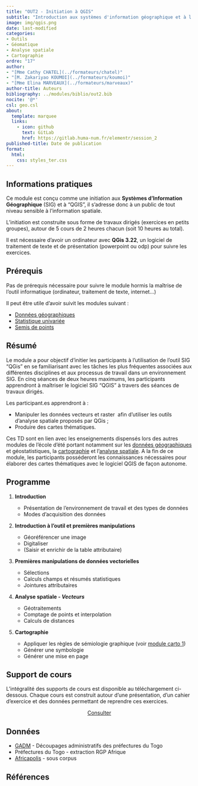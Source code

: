 ```yaml
---
title: "OUT2 - Initiation à QGIS"
subtitle: "Introduction aux systèmes d'information géographique et à l'outil QGIS"
image: img/qgis.png
date: last-modified
categories: 
- Outils
- Géomatique
- Analyse spatiale
- Cartographie
ordre: "17" 
author: 
- "[Mme Cathy CHATEL](../formateurs/chatel)"
- "[M. Zakariyao KOUMOI](../formateurs/koumoi)"
- "[Mme Elina MARVEAUX](../formateurs/marveaux)"
author-title: Auteurs
bibliography: ../modules/biblio/out2.bib
nocite: '@*'
csl: geo.csl
about:
  template: marquee
  links:
    - icon: github
      text: GitLab
      href: https://gitlab.huma-num.fr/elementr/session_2
published-title: Date de publication 
format:
  html: 
    css: styles_ter.css
---
```


<!-- ::: {#contrib} -->

<!-- ### Contributeur·rice·s -->

<!-- Hugues Pecout, ... -->

<!-- ::: -->


## <i class="bi bi-info-circle"></i> Informations pratiques

Ce module est conçu comme une initiation aux **Systèmes d'Information Géographique** (SIG) et à "QGIS", il s'adresse donc à un public de tout niveau sensible à l'information spatiale.

L'initiation est construite sous forme de travaux dirigés (exercices en petits groupes), autour de 5 cours de 2 heures chacun (soit 10 heures au total).

Il est nécessaire d'avoir un ordinateur avec **QGis 3.22**, un logiciel de traitement de texte et de présentation (powerpoint ou odp) pour suivre les exercices.


## <i class="bi bi-ui-checks-grid"></i> Prérequis

Pas de prérequis nécessaire pour suivre le module hormis la maîtrise de l'outil informatique (ordinateur, traitement de texte, internet...)

Il peut être utile d'avoir suivit les modules suivant :

-   [Données géographiques](typ3_ig.qmd)
-   [Statistique univariée](exp1_uni.qmd)
-   [Semis de points](spa1_sem.qmd)

## <i class="bi bi-bookmark"></i> Résumé

Le module a pour objectif d'initier les participants à l'utilisation de l'outil SIG "QGis" en se familiarisant avec les tâches les plus fréquentes associées aux différentes disciplines et aux processus de travail dans un environnement SIG. En cinq séances de deux heures maximums, les participants apprendront à maîtriser le logiciel SIG "QGIS" à travers des séances de travaux dirigés.

Les participant.es apprendront à :

-   Manipuler les données vecteurs et raster  afin d'utiliser les outils d'analyse spatiale proposés par QGis ;
-   Produire des cartes thématiques.

Ces TD sont en lien avec les enseignements dispensés lors des autres modules de l'école d'été portant notamment sur les [données géographiques](typ3_ig.qmd) et géostatistiques, la [cartographie](cart1-2_the.qmd) et l'[analyse spatiale](spa1_sem.qmd). A la fin de ce module, les participants posséderont les connaissances nécessaires pour élaborer des cartes thématiques avec le logiciel QGIS de façon autonome.

## <i class="bi bi-calendar-week"></i> Programme

1.  **Introduction**

    -   Présentation de l'environnement de travail et des types de données
    -   Modes d'acquisition des données

2.  **Introduction à l'outil et premières manipulations**

    -   Géoréférencer une image
    -   Digitaliser
    -   (Saisir et enrichir de la table attributaire)

3.  **Premières manipulations de données vectorielles**

    -   Sélections
    -   Calculs champs et résumés statistiques
    -   Jointures attributaires

4.  **Analyse spatiale - *Vecteurs***

    -   Géotraitements
    -   Comptage de points et interpolation
    -   Calculs de distances

5.  **Cartographie**

    -   Appliquer les règles de sémiologie graphique (voir [module carto 1](cart1-2_the.qmd))
    -   Générer une symbologie
    -   Générer une mise en page

## <i class="bi bi-person-video3"></i> Support de cours

L'intégralité des supports de cours est disponible au téléchargement ci-dessous. Chaque cours est construit autour d'une présentation, d'un cahier d'exercice et des données permettant de reprendre ces exercices.

<center><a href="https://bit.ly/3tr1PgM" class="btn btn-warning" role="button" aria-disabled="true" target="_blank" rel="noopener noreferrer"><i class="bi bi-eye"></i> Consulter </a></center>

<!-- <object class="slide" data="support/introR_seance2_diapo.pdf" type="application/pdf"> -->

<!-- <iframe class="slide" src="https://meghan.rbind.io/slides/neair/neair.html#/title-slide"> -->

<!-- </iframe> -->

<!-- ::: {#url} -->

<!-- <i class="bi bi-cloud-arrow-down-fill"></i> [Télécharger</i>]() -->

<!-- ::: -->

<!-- </object> -->

<!--  -->

<!-- ## <i class="bi bi-person-video3"></i> Support de TD -->

<!-- Quam ob rem cave Catoni anteponas ne istum quidem ipsum, quem Apollo, ut ais, sapientissimum iudicavit; huius enim facta, illius dicta laudantur. De me autem, ut iam cum utroque vestrum loquar, sic habetote. -->

<!-- \ -->

<!-- \ -->

<!--  -->

## <i class="bi bi-clipboard-data"></i> Données

-   [GADM](https://gadm.org/download_country.html) - Découpages administratifs des préfectures du Togo
-   Préfectures du Togo - extraction RGP Afrique
-   [Africapolis](https://africapolis.org/fr) - sous corpus

<!-- <center><a href="" class="btn btn-info" role="button" aria-disabled="true" target="_blank" rel="noopener noreferrer"><i class="bi bi-cloud-arrow-down"></i> Data.zip</a></center> -->

## <i class="bi bi-file-earmark-text"></i> Références

::: {#refs}
:::
